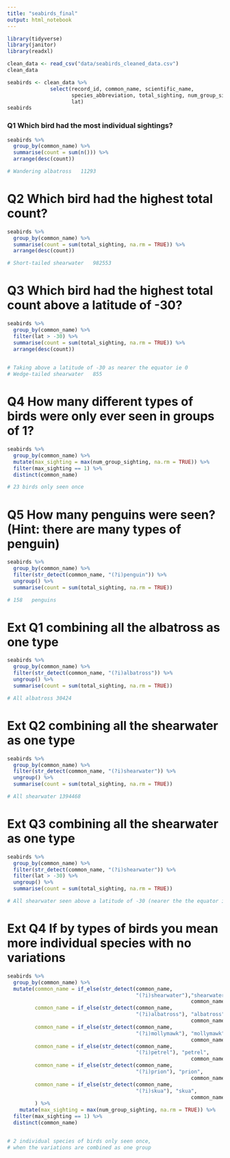 ```yaml
---
title: "seabirds_final"
output: html_notebook
---
```


```r
library(tidyverse)
library(janitor)
library(readxl)
```


```r
clean_data <- read_csv("data/seabirds_cleaned_data.csv")
clean_data
```



```r
seabirds <- clean_data %>% 
              select(record_id, common_name, scientific_name, 
                     species_abbreviation, total_sighting, num_group_sighting, 
                     lat)
seabirds
```




### Q1 Which bird had the most individual sightings?
```r
seabirds %>% 
  group_by(common_name) %>% 
  summarise(count = sum(n())) %>% 
  arrange(desc(count))

# Wandering albatross	11293
```

# Q2 Which bird had the highest total count?
```r
seabirds %>% 
  group_by(common_name) %>%
  summarise(count = sum(total_sighting, na.rm = TRUE)) %>% 
  arrange(desc(count))

# Short-tailed shearwater	982553	
```



# Q3 Which bird had the highest total count above a latitude of -30?
```r
seabirds %>% 
  group_by(common_name) %>%
  filter(lat > -30) %>%
  summarise(count = sum(total_sighting, na.rm = TRUE)) %>%
  arrange(desc(count))
  

# Taking above a latitude of -30 as nearer the equator ie 0
# Wedge-tailed shearwater	855	
```



# Q4 How many different types of birds were only ever seen in groups of 1?
```r
seabirds %>% 
  group_by(common_name) %>% 
  mutate(max_sighting = max(num_group_sighting, na.rm = TRUE)) %>% 
  filter(max_sighting == 1) %>%
  distinct(common_name) 

# 23 birds only seen once
```


# Q5 How many penguins were seen? (Hint: there are many types of penguin)
```r
seabirds %>% 
  group_by(common_name) %>%
  filter(str_detect(common_name, "(?i)penguin")) %>% 
  ungroup() %>% 
  summarise(count = sum(total_sighting, na.rm = TRUE))

# 158	penguins 
```



# Ext Q1 combining all the albatross as one type
```r
seabirds %>% 
  group_by(common_name) %>%
  filter(str_detect(common_name, "(?i)albatross")) %>% 
  ungroup() %>% 
  summarise(count = sum(total_sighting, na.rm = TRUE))

# All albatross 30424	
```



# Ext Q2 combining all the shearwater as one type
```r
seabirds %>% 
  group_by(common_name) %>%
  filter(str_detect(common_name, "(?i)shearwater")) %>% 
  ungroup() %>% 
  summarise(count = sum(total_sighting, na.rm = TRUE))

# All shearwater 1394468		
```



# Ext Q3 combining all the shearwater as one type
```r
seabirds %>% 
  group_by(common_name) %>%
  filter(str_detect(common_name, "(?i)shearwater")) %>% 
  filter(lat > -30) %>%
  ungroup() %>% 
  summarise(count = sum(total_sighting, na.rm = TRUE))

# All shearwater seen above a latitude of -30 (nearer the the equator ie 0) 888		
```



# Ext Q4 If by types of birds you mean more individual species with no variations
```r
seabirds %>% 
  group_by(common_name) %>% 
  mutate(common_name = if_else(str_detect(common_name, 
                                          "(?i)shearwater"),"shearwater", 
                                                            common_name),
         common_name = if_else(str_detect(common_name, 
                                          "(?i)albatross"), "albatross",
                                                            common_name),
         common_name = if_else(str_detect(common_name, 
                                          "(?i)mollymawk"), "mollymawk",
                                                            common_name),
         common_name = if_else(str_detect(common_name, 
                                          "(?i)petrel"), "petrel",
                                                            common_name),
         common_name = if_else(str_detect(common_name, 
                                          "(?i)prion"), "prion",
                                                            common_name),
         common_name = if_else(str_detect(common_name, 
                                          "(?i)skua"), "skua",
                                                            common_name)
         ) %>% 
    mutate(max_sighting = max(num_group_sighting, na.rm = TRUE)) %>% 
  filter(max_sighting == 1) %>%
  distinct(common_name) 


# 2 individual species of birds only seen once, 
# when the variations are combined as one group
```



